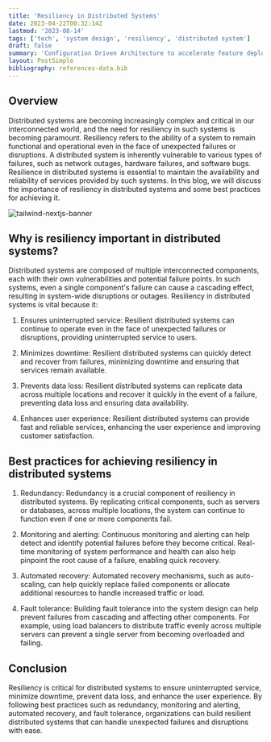 ```yaml
---
title: 'Resiliency in Distributed Systems'
date: 2023-04-22T00:32:14Z
lastmod: '2023-08-14'
tags: ['tech', 'system design', 'resiliency', 'distributed system']
draft: false
summary: 'Configuration Driven Architecture to accelerate feature deployments. '
layout: PostSimple
bibliography: references-data.bib
---
```


<TOCInline toc={props.toc} asDisclosure />

## Overview

Distributed systems are becoming increasingly complex and critical in our interconnected world, and the need for resiliency in such systems is becoming paramount. Resiliency refers to the ability of a system to remain functional and operational even in the face of unexpected failures or disruptions. A distributed system is inherently vulnerable to various types of failures, such as network outages, hardware failures, and software bugs. Resilience in distributed systems is essential to maintain the availability and reliability of services provided by such systems. In this blog, we will discuss the importance of resiliency in distributed systems and some best practices for achieving it.

![tailwind-nextjs-banner](/static/images/Resiliency-in-Distributed-Systems.webp)

## Why is resiliency important in distributed systems?

Distributed systems are composed of multiple interconnected components, each with their own vulnerabilities and potential failure points. In such systems, even a single component's failure can cause a cascading effect, resulting in system-wide disruptions or outages. Resiliency in distributed systems is vital because it:

1. Ensures uninterrupted service: Resilient distributed systems can continue to operate even in the face of unexpected failures or disruptions, providing uninterrupted service to users.

2. Minimizes downtime: Resilient distributed systems can quickly detect and recover from failures, minimizing downtime and ensuring that services remain available.

3. Prevents data loss: Resilient distributed systems can replicate data across multiple locations and recover it quickly in the event of a failure, preventing data loss and ensuring data availability.

4. Enhances user experience: Resilient distributed systems can provide fast and reliable services, enhancing the user experience and improving customer satisfaction.

## Best practices for achieving resiliency in distributed systems

1. Redundancy: Redundancy is a crucial component of resiliency in distributed systems. By replicating critical components, such as servers or databases, across multiple locations, the system can continue to function even if one or more components fail.

2. Monitoring and alerting: Continuous monitoring and alerting can help detect and identify potential failures before they become critical. Real-time monitoring of system performance and health can also help pinpoint the root cause of a failure, enabling quick recovery.

3. Automated recovery: Automated recovery mechanisms, such as auto-scaling, can help quickly replace failed components or allocate additional resources to handle increased traffic or load.

4. Fault tolerance: Building fault tolerance into the system design can help prevent failures from cascading and affecting other components. For example, using load balancers to distribute traffic evenly across multiple servers can prevent a single server from becoming overloaded and failing.

## Conclusion

Resiliency is critical for distributed systems to ensure uninterrupted service, minimize downtime, prevent data loss, and enhance the user experience. By following best practices such as redundancy, monitoring and alerting, automated recovery, and fault tolerance, organizations can build resilient distributed systems that can handle unexpected failures and disruptions with ease.
